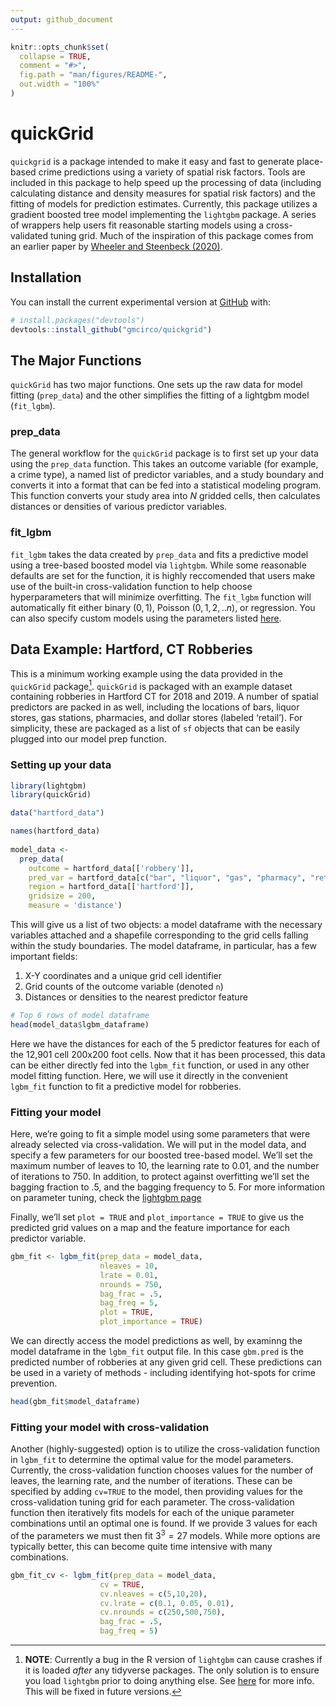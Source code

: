 ```yaml
---
output: github_document
---
```


<!-- README.md is generated from README.Rmd. Please edit that file -->

```r
knitr::opts_chunk$set(
  collapse = TRUE,
  comment = "#>",
  fig.path = "man/figures/README-",
  out.width = "100%"
)
```

# quickGrid

<!-- badges: start -->
<!-- badges: end -->

`quickgrid` is a package intended to make it easy and fast to generate place-based crime predictions using a variety of spatial risk factors. Tools are included in this package to help speed up the processing of data (including calculating distance and density measures for spatial risk factors) and the fitting of models for prediction estimates. Currently, this package utilizes a gradient boosted tree model implementing the `lightgbm` package. A series of wrappers help users fit reasonable starting models using a cross-validated tuning grid. Much of the inspiration of this package comes from an earlier paper by [Wheeler and Steenbeck (2020)](https://link.springer.com/article/10.1007/s10940-020-09457-7).

## Installation

You can install the current experimental version at [GitHub](https://github.com/) with:

``` r
# install.packages("devtools")
devtools::install_github("gmcirco/quickgrid")
```

## The Major Functions

`quickGrid` has two major functions. One sets up the raw data for model fitting (`prep_data`) and the other simplifies the fitting of a lightgbm model (`fit_lgbm`).

### prep_data
The general workflow for the `quickGrid` package is to first set up your data using the `prep_data` function. This takes an outcome variable (for example, a crime type), a named list of predictor variables, and a study boundary and converts it into a format that can be fed into a statistical modeling program. This function converts your study area into $N$ gridded cells, then calculates distances or densities of various predictor variables.

### fit_lgbm

`fit_lgbm` takes the data created by `prep_data` and fits a predictive model using a tree-based boosted model via `lightgbm`. While some reasonable defaults are set for the function, it is highly reccomended that users make use of the built-in cross-validation function to help choose hyperparameters that will minimize overfitting. The `fit_lgbm` function will automatically fit either binary $(0,1)$, Poisson $(0,1,2,..n)$, or regression. You can also specify custom models using the parameters listed [here](https://lightgbm.readthedocs.io/en/latest/Parameters.html).


## Data Example: Hartford, CT Robberies

This is a minimum working example using the data provided in the `quickGrid` package^[**NOTE**: Currently a bug in the R version of `lightgbm` can cause crashes if it is loaded *after* any tidyverse packages. The only solution is to ensure you load `lightgbm` prior to doing anything else. See [here](https://github.com/microsoft/LightGBM/issues/4007) for more info. This will be fixed in future versions.]. `quickGrid` is packaged with an example dataset containing robberies in Hartford CT for 2018 and 2019. A number of spatial predictors are packed in as well, including the locations of bars, liquor stores, gas stations, pharmacies, and dollar stores (labeled 'retail'). For simplicity, these are packaged as a list of `sf` objects that can be easily plugged into our model prep function.

### Setting up your data

```r
library(lightgbm)
library(quickGrid)

data("hartford_data")

names(hartford_data)
 
model_data <-
  prep_data(
    outcome = hartford_data[['robbery']],
    pred_var = hartford_data[c("bar", "liquor", "gas", "pharmacy", "retail")],
    region = hartford_data[['hartford']],
    gridsize = 200,
    measure = 'distance')
```

This will give us a list of two objects: a model dataframe with the necessary variables attached and a shapefile corresponding to the grid cells falling within the study boundaries. The model dataframe, in particular, has a few important fields:

1. X-Y coordinates and a unique grid cell identifier
2. Grid counts of the outcome variable (denoted `n`)
3. Distances or densities to the nearest predictor feature 

```r
# Top 6 rows of model dataframe
head(model_data$lgbm_dataframe)
```

Here we have the distances for each of the 5 predictor features for each of the 12,901 cell 200x200 foot cells. Now that it has been processed, this data can be either directly fed into the `lgbm_fit` function, or used in any other model fitting function. Here, we will use it directly in the convenient `lgbm_fit` function to fit a predictive model for robberies.

### Fitting your model

Here, we're going to fit a simple model using some parameters that were already selected via cross-validation. We will put in the model data, and specify a few parameters for our boosted tree-based model. We'll set the maximum number of leaves to 10, the learning rate to 0.01, and the number of iterations to 750. In addition, to protect against overfitting we'll set the bagging fraction to .5, and the bagging frequency to 5. For more information on parameter tuning, check the [lightgbm page](https://lightgbm.readthedocs.io/en/latest/Parameters-Tuning.html)

Finally, we'll set `plot = TRUE` and `plot_importance = TRUE` to give us the predicted grid values on a map and the feature importance for each predictor variable.

```r
gbm_fit <- lgbm_fit(prep_data = model_data,
                    nleaves = 10,
                    lrate = 0.01,
                    nrounds = 750,
                    bag_frac = .5,
                    bag_freq = 5,
                    plot = TRUE,
                    plot_importance = TRUE)
```


We can directly access the model predictions as well, by examinng the model dataframe in the `lgbm_fit` output file. In this case `gbm.pred` is the predicted number of robberies at any given grid cell. These predictions can be used in a variety of methods - including identifying hot-spots for crime prevention.

```r
head(gbm_fit$model_dataframe)
```
### Fitting your model with cross-validation

Another (highly-suggested) option is to utilize the cross-validation function in `lgbm_fit` to determine the optimal value for the model parameters. Currently, the cross-validation function chooses values for the number of leaves, the learning rate, and the number of iterations. These can be specified by adding `cv=TRUE` to the model, then providing values for the cross-validation tuning grid for each parameter. The cross-validation function then iteratively fits models for each of the unique parameter combinations until an optimal one is found. If we provide 3 values for each of the parameters we must then fit $3^3 = 27$ models. While more options are typically better, this can become quite time intensive with many combinations.

```r
gbm_fit_cv <- lgbm_fit(prep_data = model_data,
                    cv = TRUE,
                    cv.nleaves = c(5,10,20),
                    cv.lrate = c(0.1, 0.05, 0.01),
                    cv.nrounds = c(250,500,750),
                    bag_frac = .5,
                    bag_freq = 5)
```
